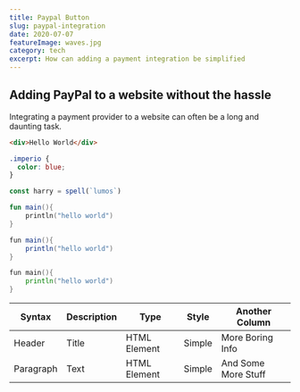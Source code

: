 ```yaml
---
title: Paypal Button
slug: paypal-integration
date: 2020-07-07
featureImage: waves.jpg
category: tech
excerpt: How can adding a payment integration be simplified
---
```


## Adding PayPal to a website without the hassle

Integrating a payment provider to a website can often be a long and daunting task.


```html
<div>Hello World</div>
```

```css
.imperio {
  color: blue;
}
```

```js
const harry = spell(`lumos`)
```

```kotlin
fun main(){
    println("hello world")
}
```

```java
fun main(){
    println("hello world")
}
```

```go
fun main(){
    println("hello world")
}
```

| Syntax    | Description | Type         | Style  | Another Column      |
| --------- | ----------- | ------------ | ------ | ------------------- |
| Header    | Title       | HTML Element | Simple | More Boring Info    |
| Paragraph | Text        | HTML Element | Simple | And Some More Stuff |